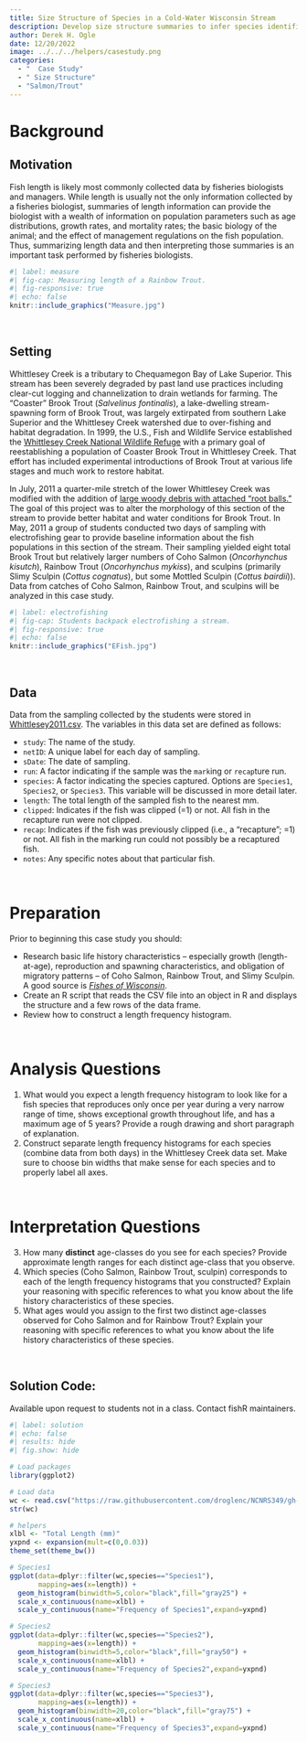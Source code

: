 ```yaml
---
title: Size Structure of Species in a Cold-Water Wisconsin Stream
description: Develop size structure summaries to infer species identification.
author: Derek H. Ogle
date: 12/20/2022
image: ../../../helpers/casestudy.png
categories:
  - "  Case Study"
  - " Size Structure"
  - "Salmon/Trout"
---
```


# Background
## Motivation
Fish length is likely most commonly collected data by fisheries biologists and managers. While length is usually not the only information collected by a fisheries biologist, summaries of length information can provide the biologist with a wealth of information on population parameters such as age distributions, growth rates, and mortality rates; the basic biology of the animal; and the effect of management regulations on the fish population. Thus, summarizing length data and then interpreting those summaries is an important task performed by fisheries biologists.

```r
#| label: measure
#| fig-cap: Measuring length of a Rainbow Trout.
#| fig-responsive: true
#| echo: false
knitr::include_graphics("Measure.jpg")
```

&nbsp;

## Setting
Whittlesey Creek is a tributary to Chequamegon Bay of Lake Superior. This stream has been severely degraded by past land use practices including clear-cut logging and channelization to drain wetlands for farming. The "Coaster" Brook Trout (*Salvelinus fontinalis*), a lake-dwelling stream-spawning form of Brook Trout, was largely extirpated from southern Lake Superior and the Whittlesey Creek watershed due to over-fishing and habitat degradation. In 1999, the U.S., Fish and Wildlife Service established the [Whittlesey Creek National Wildlife Refuge](http://www.fws.gov/refuge/whittlesey_creek/) with a primary goal of reestablishing a population of Coaster Brook Trout in Whittlesey Creek. That effort has included experimental introductions of Brook Trout at various life stages and much work to restore habitat.

In July, 2011 a quarter-mile stretch of the lower Whittlesey Creek was modified with the addition of [large woody debris with attached "root balls."](http://www.fondriest.com/news/natural-stream-restoration-rebuilds-habitats-in-great-lakes-basin.htm) The goal of this project was to alter the morphology of this section of the stream to provide better habitat and water conditions for Brook Trout. In May, 2011 a group of students conducted two days of sampling with electrofishing gear to provide baseline information about the fish populations in this section of the stream. Their sampling yielded eight total Brook Trout but relatively larger numbers of Coho Salmon (*Oncorhynchus kisutch*), Rainbow Trout (*Oncorhynchus mykiss*), and sculpins (primarily Slimy Sculpin (*Cottus cognatus*), but some Mottled Sculpin (*Cottus bairdii*)). Data from catches of Coho Salmon, Rainbow Trout, and sculpins will be analyzed in this case study.

```r
#| label: electrofishing
#| fig-cap: Students backpack electrofishing a stream.
#| fig-responsive: true
#| echo: false
knitr::include_graphics("EFish.jpg")
```

&nbsp;

## Data
Data from the sampling collected by the students were stored in [Whittlesey2011.csv](Whittlesey2011.csv). The variables in this data set are defined as follows:

* `study`: The name of the study.
* `netID`: A unique label for each day of sampling.
* `sDate`: The date of sampling.
* `run`: A factor indicating if the sample was the `mark`ing or `recap`ture run.
* `species`: A factor indicating the species captured. Options are `Species1`, `Species2`, or `Species3`. This variable will be discussed in more detail later.
* `length`: The total length of the sampled fish to the nearest mm.
* `clipped`: Indicates if the fish was clipped (=1) or not. All fish in the recapture run were not clipped.
* `recap`: Indicates if the fish was previously clipped (i.e., a "recapture"; =1) or not. All fish in the marking run could not possibly be a recaptured fish.
* `notes`: Any specific notes about that particular fish.

&nbsp;

# Preparation
Prior to beginning this case study you should:

* Research basic life history characteristics -- especially growth (length-at-age), reproduction and spawning characteristics, and obligation of migratory patterns -- of Coho Salmon, Rainbow Trout, and Slimy Sculpin. A good source is [*Fishes of Wisconsin*](http://digital.library.wisc.edu/1711.dl/EcoNatRes.FishesWI).
* Create an R script that reads the CSV file into an object in R and displays the structure and a few rows of the data frame.
* Review how to construct a length frequency histogram.

&nbsp;

# Analysis Questions

1. What would you expect a length frequency histogram to look like for a fish species that reproduces only once per year during a very narrow range of time, shows exceptional growth throughout life, and has a maximum age of 5 years? Provide a rough drawing and short paragraph of explanation.
1. Construct separate length frequency histograms for each species (combine data from both days) in the Whittlesey Creek data set. Make sure to choose bin widths that make sense for each species and to properly label all axes.

&nbsp;

# Interpretation Questions

3. How many **distinct** age-classes do you see for each species? Provide approximate length ranges for each distinct age-class that you observe.
1. Which species (Coho Salmon, Rainbow Trout, sculpin) corresponds to each of the length frequency histograms that you constructed? Explain your reasoning with specific references to what you know about the life history characteristics of these species.
1. What ages would you assign to the first two distinct age-classes observed for Coho Salmon and for Rainbow Trout? Explain your reasoning with specific references to what you know about the life history characteristics of these species.

&nbsp;

:::{.callout-important appearance="simple"}
## Solution Code:
Available upon request to students not in a class. Contact fishR maintainers.
:::

```r
#| label: solution 
#| echo: false
#| results: hide
#| fig.show: hide

# Load packages
library(ggplot2)

# Load data
wc <- read.csv("https://raw.githubusercontent.com/droglenc/NCNRS349/gh-pages/modules/CE/Whittlesey2011.csv")
str(wc)

# helpers
xlbl <- "Total Length (mm)"
yxpnd <- expansion(mult=c(0,0.03))
theme_set(theme_bw())

# Species1
ggplot(data=dplyr::filter(wc,species=="Species1"),
       mapping=aes(x=length)) +
  geom_histogram(binwidth=5,color="black",fill="gray25") +
  scale_x_continuous(name=xlbl) +
  scale_y_continuous(name="Frequency of Species1",expand=yxpnd)

# Species2
ggplot(data=dplyr::filter(wc,species=="Species2"),
       mapping=aes(x=length)) +
  geom_histogram(binwidth=5,color="black",fill="gray50") +
  scale_x_continuous(name=xlbl) +
  scale_y_continuous(name="Frequency of Species2",expand=yxpnd)

# Species3
ggplot(data=dplyr::filter(wc,species=="Species3"),
       mapping=aes(x=length)) +
  geom_histogram(binwidth=20,color="black",fill="gray75") +
  scale_x_continuous(name=xlbl) +
  scale_y_continuous(name="Frequency of Species3",expand=yxpnd)
```

